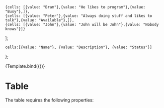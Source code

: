 
<Meta title="Table" 
    component={Table} 
    argTypes={{}}
/>


    {cells: [{value: "Bram"},{value: "He likes to program"},{value: "Busy"},]},
    {cells: [{value: "Peter"},{value: "Always doing stuff and likes to talk"},{value: "Available"},]},
    {cells: [{value: "John"},{value: "John will be John"},{value: "Nobody knows"}]}
];

    cells:[{value: "Name"}, {value: "Description"}, {value: "Status"}]
};

<Canvas>
    <Story name="Primary" args={{dataRows: rows, dataHeader: header}}>
        {Template.bind({})}
    </Story>
</Canvas> 

# Table

The table requires the following properties:

<Props of={Table} />
